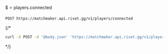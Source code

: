 $ ⭐️ players.connected
```
POST https://matchmaker.api.rivet.gg/v1/players/connected
```


{/*<RequestExample>
```bash curl
curl -X POST -d '@body.json' 'https://matchmaker.api.rivet.gg/v1/players/connected'
```
</RequestExample>*/}
